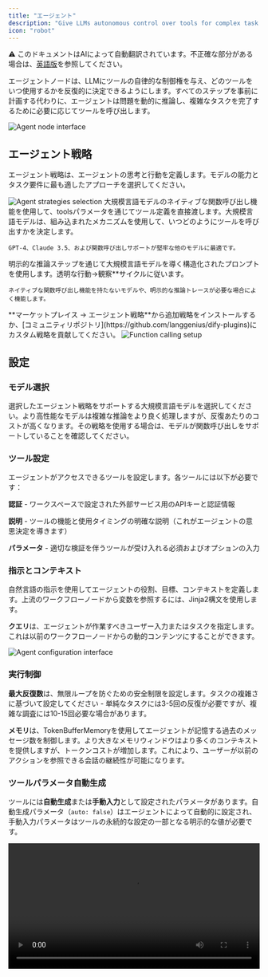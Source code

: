 ```yaml
---
title: "エージェント"
description: "Give LLMs autonomous control over tools for complex task execution"
icon: "robot"
---
```


<Note> ⚠️ このドキュメントはAIによって自動翻訳されています。不正確な部分がある場合は、[英語版](/en/documentation/pages/nodes/agent)を参照してください。</Note>


エージェントノードは、LLMにツールの自律的な制御権を与え、どのツールをいつ使用するかを反復的に決定できるようにします。すべてのステップを事前に計画する代わりに、エージェントは問題を動的に推論し、複雑なタスクを完了するために必要に応じてツールを呼び出します。

<Frame caption="エージェントノード設定インターフェース">
  <img src="https://assets-docs.dify.ai/dify-enterprise-mintlify/en/guides/workflow/node/1f4d803ff68394d507abd3bcc13ba0f3.png" alt="Agent node interface" />
</Frame>

## エージェント戦略

エージェント戦略は、エージェントの思考と行動を定義します。モデルの能力とタスク要件に最も適したアプローチを選択してください。

<Frame caption="利用可能なエージェント戦略オプション">
  <img src="https://assets-docs.dify.ai/dify-enterprise-mintlify/en/guides/workflow/node/f14082c44462ac03955e41d66ffd4cca.png" alt="Agent strategies selection" />
</Frame>

<Tabs>
  <Tab title="Function Calling">
    大規模言語モデルのネイティブな関数呼び出し機能を使用して、toolsパラメータを通じてツール定義を直接渡します。大規模言語モデルは、組み込まれたメカニズムを使用して、いつどのようにツールを呼び出すかを決定します。
    
    GPT-4、Claude 3.5、および関数呼び出しサポートが堅牢な他のモデルに最適です。
  </Tab>
  
  <Tab title="ReAct (Reason + Act)">
    明示的な推論ステップを通じて大規模言語モデルを導く構造化されたプロンプトを使用します。透明な行動→観察**サイクルに従います。
    
    ネイティブな関数呼び出し機能を持たないモデルや、明示的な推論トレースが必要な場合によく機能します。
  </Tab>
</Tabs>

<Info>
  **マーケットプレイス → エージェント戦略**から追加戦略をインストールするか、[コミュニティリポジトリ](https://github.com/langgenius/dify-plugins)にカスタム戦略を貢献してください。
</Info>

<Frame caption="関数呼び出し戦略設定">
  <img src="https://assets-docs.dify.ai/dify-enterprise-mintlify/en/guides/workflow/node/10505cd7c6f0b3ba10161abb88d9e36b.png" alt="Function calling setup" />
</Frame>

## 設定

### モデル選択

選択したエージェント戦略をサポートする大規模言語モデルを選択してください。より高性能なモデルは複雑な推論をより良く処理しますが、反復あたりのコストが高くなります。その戦略を使用する場合は、モデルが関数呼び出しをサポートしていることを確認してください。

### ツール設定

エージェントがアクセスできるツールを設定します。各ツールには以下が必要です：

**認証** - ワークスペースで設定された外部サービス用のAPIキーと認証情報

**説明** - ツールの機能と使用タイミングの明確な説明（これがエージェントの意思決定を導きます）

**パラメータ** - 適切な検証を伴うツールが受け入れる必須およびオプションの入力

### 指示とコンテキスト

自然言語の指示を使用してエージェントの役割、目標、コンテキストを定義します。上流のワークフローノードから変数を参照するには、Jinja2構文を使用します。

**クエリ**は、エージェントが作業すべきユーザー入力またはタスクを指定します。これは以前のワークフローノードからの動的コンテンツにすることができます。

<Frame caption="設定パラメータ">
  <img src="https://assets-docs.dify.ai/dify-enterprise-mintlify/en/guides/workflow/node/54c8e4f0eaa7379bd8c1b5ac6305b326.png" alt="Agent configuration interface" />
</Frame>

### 実行制御

**最大反復数**は、無限ループを防ぐための安全制限を設定します。タスクの複雑さに基づいて設定してください - 単純なタスクには3-5回の反復が必要ですが、複雑な調査には10-15回必要な場合があります。

**メモリ**は、TokenBufferMemoryを使用してエージェントが記憶する過去のメッセージ数を制御します。より大きなメモリウィンドウはより多くのコンテキストを提供しますが、トークンコストが増加します。これにより、ユーザーが以前のアクションを参照できる会話の継続性が可能になります。

### ツールパラメータ自動生成

ツールには**自動生成**または**手動入力**として設定されたパラメータがあります。自動生成パラメータ（`auto: false`）はエージェントによって自動的に設定され、手動入力パラメータはツールの永続的な設定の一部となる明示的な値が必要です。

<video controls src="https://assets-docs.dify.ai/2025/04/1801b96763eb8f22f1e2158645897885.mp4" width="100%" />

## 出力変数

エージェントノードは以下を含む包括的な出力を提供します：

**最終回答** - クエリに対するエージェントの最終的な応答

**ツール出力** - 実行中の各ツール呼び出しからの結果

**推論トレース** - JSON出力で利用可能なステップバイステップの決定プロセス（特に推論と行動戦略で詳細）

**反復回数** - 使用された推論サイクルの数

**成功ステータス** - エージェントがタスクを正常に完了したかどうか

**エージェントログ** - ツール呼び出しのデバッグと監視のためのメタデータを含む構造化されたログイベント

## 使用例

**調査と分析** - エージェントは複数のソースを自律的に検索し、情報を統合し、包括的。

**トラブルシューティング** - エージェントが情報を収集し、仮説をテストし、発見に基づいてアプローチを適応させる必要がある診断タスク。

**マルチステップデータ処理** - 次のアクションが中間結果に依存する複雑なワークフロー。

**動的API統合** - API呼び出しの順序が事前に決定できない応答と条件に依存するシナリオ。

## ベストプラクティス

**明確なツール説明**は、エージェントが各ツールをいつどのように効果的に使用するかを理解するのに役立ちます。

**適切な反復制限**は、複雑なタスクに対して十分な柔軟性を確保しながら、暴走コストを防ぎます。

**詳細な指示**は、エージェントの役割、目標、制約や好みについてのコンテキストを提供します。

**メモリ管理**は、使用例の要件に基づいて、コンテキスト保持とトークン効率のバランスを取ります。

{/*
Contributing Section
DO NOT edit this section!
It will be automatically generated by the script.
*/}

---

[このページを編集する](https://github.com/langgenius/dify-docs/edit/main/ja-jp/documentation/pages/nodes/agent.mdx) | [問題を報告する](https://github.com/langgenius/dify-docs/issues/new?template=docs.yml)

